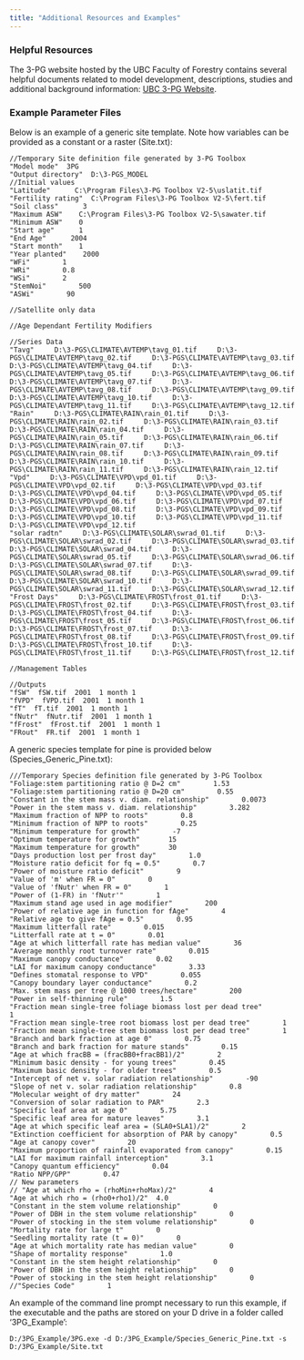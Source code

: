 ```yaml
---
title: "Additional Resources and Examples"
---
```


### Helpful Resources

The 3-PG website hosted by the UBC Faculty of Forestry contains several helpful documents related to model development, descriptions, studies and additional background information: [UBC 3-PG Website](https://3pg.forestry.ubc.ca/).

### Example Parameter Files

Below is an example of a generic site template. Note how variables can be provided as a constant or a raster (Site.txt):

``` .custom-block
//Temporary Site definition file generated by 3-PG Toolbox
"Model mode"  3PG
"Output directory"  D:\3-PGS_MODEL
//Initial values
"Latitude"      C:\Program Files\3-PG Toolbox V2-5\uslatit.tif
"Fertility rating"  C:\Program Files\3-PG Toolbox V2-5\fert.tif
"Soil class"      3
"Maximum ASW"    C:\Program Files\3-PG Toolbox V2-5\sawater.tif
"Minimum ASW"    0
"Start age"      1
"End Age"      2004
"Start month"    1
"Year planted"    2000
"WFi"        1
"WRi"        0.8
"WSi"        2
"StemNoi"        500
"ASWi"        90

//Satellite only data

//Age Dependant Fertility Modifiers

//Series Data
"Tavg"     D:\3-PGS\CLIMATE\AVTEMP\tavg_01.tif     D:\3-PGS\CLIMATE\AVTEMP\tavg_02.tif     D:\3-PGS\CLIMATE\AVTEMP\tavg_03.tif     D:\3-PGS\CLIMATE\AVTEMP\tavg_04.tif     D:\3-PGS\CLIMATE\AVTEMP\tavg_05.tif     D:\3-PGS\CLIMATE\AVTEMP\tavg_06.tif     D:\3-PGS\CLIMATE\AVTEMP\tavg_07.tif     D:\3-PGS\CLIMATE\AVTEMP\tavg_08.tif     D:\3-PGS\CLIMATE\AVTEMP\tavg_09.tif     D:\3-PGS\CLIMATE\AVTEMP\tavg_10.tif     D:\3-PGS\CLIMATE\AVTEMP\tavg_11.tif     D:\3-PGS\CLIMATE\AVTEMP\tavg_12.tif
"Rain"     D:\3-PGS\CLIMATE\RAIN\rain_01.tif     D:\3-PGS\CLIMATE\RAIN\rain_02.tif     D:\3-PGS\CLIMATE\RAIN\rain_03.tif     D:\3-PGS\CLIMATE\RAIN\rain_04.tif     D:\3-PGS\CLIMATE\RAIN\rain_05.tif     D:\3-PGS\CLIMATE\RAIN\rain_06.tif     D:\3-PGS\CLIMATE\RAIN\rain_07.tif     D:\3-PGS\CLIMATE\RAIN\rain_08.tif     D:\3-PGS\CLIMATE\RAIN\rain_09.tif     D:\3-PGS\CLIMATE\RAIN\rain_10.tif     D:\3-PGS\CLIMATE\RAIN\rain_11.tif     D:\3-PGS\CLIMATE\RAIN\rain_12.tif
"Vpd"     D:\3-PGS\CLIMATE\VPD\vpd_01.tif     D:\3-PGS\CLIMATE\VPD\vpd_02.tif     D:\3-PGS\CLIMATE\VPD\vpd_03.tif     D:\3-PGS\CLIMATE\VPD\vpd_04.tif     D:\3-PGS\CLIMATE\VPD\vpd_05.tif     D:\3-PGS\CLIMATE\VPD\vpd_06.tif     D:\3-PGS\CLIMATE\VPD\vpd_07.tif     D:\3-PGS\CLIMATE\VPD\vpd_08.tif     D:\3-PGS\CLIMATE\VPD\vpd_09.tif     D:\3-PGS\CLIMATE\VPD\vpd_10.tif     D:\3-PGS\CLIMATE\VPD\vpd_11.tif     D:\3-PGS\CLIMATE\VPD\vpd_12.tif
"solar radtn"     D:\3-PGS\CLIMATE\SOLAR\swrad_01.tif     D:\3-PGS\CLIMATE\SOLAR\swrad_02.tif     D:\3-PGS\CLIMATE\SOLAR\swrad_03.tif     D:\3-PGS\CLIMATE\SOLAR\swrad_04.tif     D:\3-PGS\CLIMATE\SOLAR\swrad_05.tif     D:\3-PGS\CLIMATE\SOLAR\swrad_06.tif     D:\3-PGS\CLIMATE\SOLAR\swrad_07.tif     D:\3-PGS\CLIMATE\SOLAR\swrad_08.tif     D:\3-PGS\CLIMATE\SOLAR\swrad_09.tif     D:\3-PGS\CLIMATE\SOLAR\swrad_10.tif     D:\3-PGS\CLIMATE\SOLAR\swrad_11.tif     D:\3-PGS\CLIMATE\SOLAR\swrad_12.tif
"Frost Days"     D:\3-PGS\CLIMATE\FROST\frost_01.tif     D:\3-PGS\CLIMATE\FROST\frost_02.tif     D:\3-PGS\CLIMATE\FROST\frost_03.tif     D:\3-PGS\CLIMATE\FROST\frost_04.tif     D:\3-PGS\CLIMATE\FROST\frost_05.tif     D:\3-PGS\CLIMATE\FROST\frost_06.tif     D:\3-PGS\CLIMATE\FROST\frost_07.tif     D:\3-PGS\CLIMATE\FROST\frost_08.tif     D:\3-PGS\CLIMATE\FROST\frost_09.tif     D:\3-PGS\CLIMATE\FROST\frost_10.tif     D:\3-PGS\CLIMATE\FROST\frost_11.tif     D:\3-PGS\CLIMATE\FROST\frost_12.tif

//Management Tables

//Outputs
"fSW"  fSW.tif  2001  1 month 1
"fVPD"  fVPD.tif  2001  1 month 1
"fT"  fT.tif  2001  1 month 1
"fNutr"  fNutr.tif  2001  1 month 1
"fFrost"  fFrost.tif  2001  1 month 1
"FRout"  FR.tif  2001  1 month 1
```

A generic species template for pine is provided below (Species_Generic_Pine.txt):

``` .custom-block
///Temporary Species definition file generated by 3-PG Toolbox
"Foliage:stem partitioning ratio @ D=2 cm"        1.53
"Foliage:stem partitioning ratio @ D=20 cm"        0.55
"Constant in the stem mass v. diam. relationship"        0.0073
"Power in the stem mass v. diam. relationship"        3.282
"Maximum fraction of NPP to roots"        0.8
"Minimum fraction of NPP to roots"        0.25
"Minimum temperature for growth"        -7
"Optimum temperature for growth"       15
"Maximum temperature for growth"       30
"Days production lost per frost day"        1.0
"Moisture ratio deficit for fq = 0.5"        0.7
"Power of moisture ratio deficit"        9
"Value of 'm' when FR = 0"        0
"Value of 'fNutr' when FR = 0"        1
"Power of (1-FR) in 'fNutr'"        1
"Maximum stand age used in age modifier"        200
"Power of relative age in function for fAge"        4
"Relative age to give fAge = 0.5"        0.95
"Maximum litterfall rate"        0.015
"Litterfall rate at t = 0"        0.01
"Age at which litterfall rate has median value"        36
"Average monthly root turnover rate"        0.015
"Maximum canopy conductance"        0.02
"LAI for maximum canopy conductance"        3.33
"Defines stomatal response to VPD"        0.055
"Canopy boundary layer conductance"        0.2
"Max. stem mass per tree @ 1000 trees/hectare"        200
"Power in self-thinning rule"        1.5
"Fraction mean single-tree foliage biomass lost per dead tree"        1
"Fraction mean single-tree root biomass lost per dead tree"        1
"Fraction mean single-tree stem biomass lost per dead tree"        1
"Branch and bark fraction at age 0"        0.75
"Branch and bark fraction for mature stands"        0.15
"Age at which fracBB = (fracBB0+fracBB1)/2"        2
"Minimum basic density - for young trees"        0.45
"Maximum basic density - for older trees"        0.5
"Intercept of net v. solar radiation relationship"        -90
"Slope of net v. solar radiation relationship"        0.8
"Molecular weight of dry matter"        24
"Conversion of solar radiation to PAR"        2.3
"Specific leaf area at age 0"        5.75
"Specific leaf area for mature leaves"        3.1
"Age at which specific leaf area = (SLA0+SLA1)/2"        2
"Extinction coefficient for absorption of PAR by canopy"        0.5
"Age at canopy cover"        20
"Maximum proportion of rainfall evaporated from canopy"        0.15
"LAI for maximum rainfall interception"        3.1
"Canopy quantum efficiency"        0.04
"Ratio NPP/GPP"        0.47
// New parameters
// "Age at which rho = (rhoMin+rhoMax)/2"        4
"Age at which rho = (rho0+rho1)/2"  4.0
"Constant in the stem volume relationship"        0
"Power of DBH in the stem volume relationship"        0
"Power of stocking in the stem volume relationship"        0
"Mortality rate for large t"        0
"Seedling mortality rate (t = 0)"        0
"Age at which mortality rate has median value"        0
"Shape of mortality response"        1.0
"Constant in the stem height relationship"        0
"Power of DBH in the stem height relationship"        0
"Power of stocking in the stem height relationship"        0
//"Species Code"        1
```

An example of the command line prompt necessary to run this example, if the executable and the paths are stored on your D drive in a folder called '3PG_Example':

```         
D:/3PG_Example/3PG.exe -d D:/3PG_Example/Species_Generic_Pine.txt -s D:/3PG_Example/Site.txt
```
